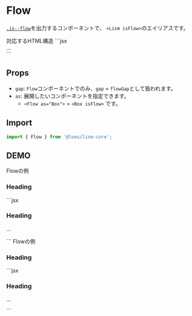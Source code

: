 
# Flow

[`.is--flow`](http://localhost:3000/docs/props/is-flow)を出力するコンポーネントで、 `<Lism isFlow>`のエイリアスです。


<Demo>
	<Demo.Title>対応するHTML構造</Demo.Title>
	<Demo.Code>
	```jsx
	<div class="is--flow">...</div>
	```
	</Demo.Code>
</Demo>


## Props

- `gap`: `Flow`コンポーネントでのみ、`gap` = `flowGap`として扱われます。
- `as`: 展開したいコンポーネントを指定できます。
	- `<Flow as="Box">` = `<Box isFlow>` です。

## Import

```js
import { Flow } from '@loos/lism-core';
```

## DEMO

<Demo>
	<Demo.Title>Flowの例</Demo.Title>
	<Demo.Preview resize p={20}>
		<Flow p="box:l" bgc='pale'>
			<h3>Heading</h3>
			<DammyText />
			<DammyText />
			<DammyText />
		</Flow>
	</Demo.Preview>
	<Demo.Code>
		```jsx
		<Flow p="box:l" bgc='pale'>
			<h3>Heading</h3>
			<p>...</p>
		</Flow>
		```
	</Demo.Code>
</Demo>


<Demo>
	<Demo.Title>Flowの例</Demo.Title>
	<Demo.Preview resize p={20}>
		<Flow gap='s' as={Box} p="box:l" bgc='pale'>
			<h3>Heading</h3>
			<DammyText />
			<DammyText />
			<DammyText />
		</Flow>
	</Demo.Preview>
	<Demo.Code>
		```jsx
		<Flow gap='s' as={Box} p="box:l" bgc='pale'>
			<h3>Heading</h3>
			<p>...</p>
		</Flow>
		```
	</Demo.Code>
</Demo>

